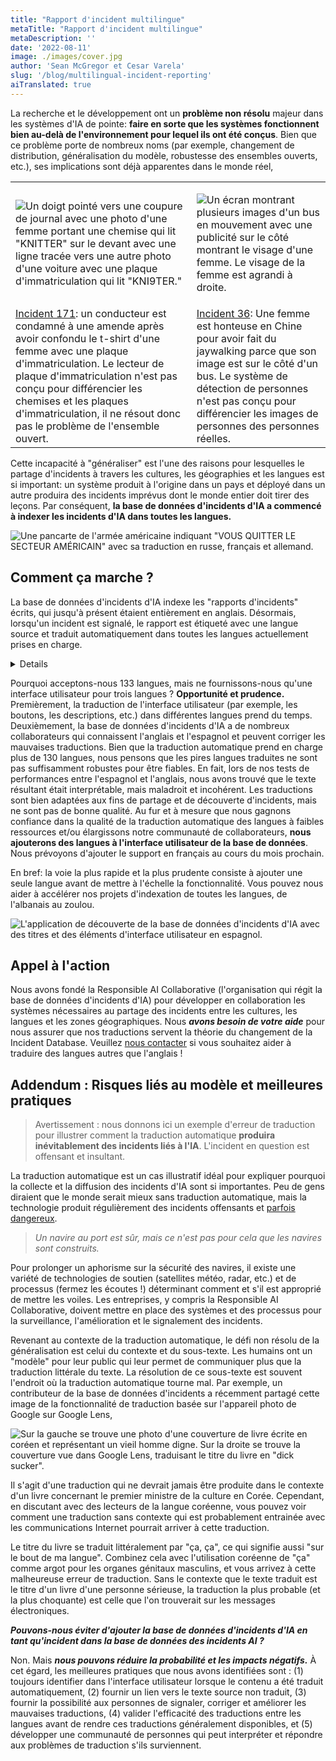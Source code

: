 ```yaml
---
title: "Rapport d'incident multilingue"
metaTitle: "Rapport d'incident multilingue"
metaDescription: ''
date: '2022-08-11'
image: ./images/cover.jpg
author: 'Sean McGregor et Cesar Varela'
slug: '/blog/multilingual-incident-reporting'
aiTranslated: true
---
```


La recherche et le développement ont un **problème non résolu** majeur dans les systèmes d'IA de pointe: **faire en sorte que les systèmes fonctionnent bien au-delà de l'environnement pour lequel ils ont été conçus**. Bien que ce problème porte de nombreux noms (par exemple, changement de distribution, généralisation du modèle, robustesse des ensembles ouverts, etc.), ses implications sont déjà apparentes dans le monde réel,

<table>
  <tr>
   <td>

![Un doigt pointé vers une coupure de journal avec une photo d'une femme portant une chemise qui lit "KNITTER" sur le devant avec une ligne tracée vers une autre photo d'une voiture avec une plaque d'immatriculation qui lit "KNI9TER."](./image/image5.png)

   </td>
   <td>

![Un écran montrant plusieurs images d'un bus en mouvement avec une publicité sur le côté montrant le visage d'une femme. Le visage de la femme est agrandi à droite.](./images/image2.png)

   </td>
  </tr>
  <tr>
   <td><a href="/cite/171">Incident 171</a>: un conducteur est condamné à une amende après avoir confondu le t-shirt d'une femme avec une plaque d'immatriculation. Le lecteur de plaque d'immatriculation n'est pas conçu pour différencier les chemises et les plaques d'immatriculation, il ne résout donc pas le problème de l'ensemble ouvert.
   </td>
   <td><a href="/cite/36">Incident 36</a>: Une femme est honteuse en Chine pour avoir fait du jaywalking parce que son image est sur le côté d'un bus. Le système de détection de personnes n'est pas conçu pour différencier les images de personnes des personnes réelles.
   </td>
  </tr>
</table>


Cette incapacité à "généraliser" est l'une des raisons pour lesquelles le partage d'incidents à travers les cultures, les géographies et les langues est si important: un système produit à l'origine dans un pays et déployé dans un autre produira des incidents imprévus dont le monde entier doit tirer des leçons. Par conséquent, **la base de données d'incidents d'IA a commencé à indexer les incidents d'IA dans toutes les langues.**

![Une pancarte de l'armée américaine indiquant "VOUS QUITTER LE SECTEUR AMÉRICAIN" avec sa traduction en russe, français et allemand.](images/image3.jpg)

## Comment ça marche ?

La base de données d'incidents d'IA indexe les "rapports d'incidents" écrits, qui jusqu'à présent étaient entièrement en anglais. Désormais, lorsqu'un incident est signalé, le rapport est étiqueté avec une langue source et traduit automatiquement dans toutes les langues actuellement prises en charge.
<Details summary="List of supported languages">

| [Langues dans lesquelles nous acceptons les rapports](https://en.wikipedia.org/wiki/Google_Translate#Supported_languages)                                     | Languages Presented to Users                                                          |
| ------------------------------------------------------------------------------------------------------------------------------------------ | --------------------------------------------------------------------------------------|
| [Afrikaans](https://en.wikipedia.org/wiki/Afrikaans)                                                                                     | [English](https://incidentdatabase.ai) and [Spanish](https://incidentdatabase.ai/es/) |
| [Albanian](https://en.wikipedia.org/wiki/Albanian_language)                                                                              |                                                                                       |
| [Amharic](https://en.wikipedia.org/wiki/Amharic)                                                                                         |                                                                                       |
| [Arabic](https://en.wikipedia.org/wiki/Arabic)                                                                                           |                                                                                       |
| [Armenian](https://en.wikipedia.org/wiki/Armenian_language)                                                                              |                                                                                       |
| [Assamese](https://en.wikipedia.org/wiki/Assamese_language)                                                                              |                                                                                       |
| [Aymara](https://en.wikipedia.org/wiki/Aymara_language)                                                                                  |                                                                                       |
| [Azerbaijani](https://en.wikipedia.org/wiki/Azerbaijani_language)                                                                        |                                                                                       |
| [Bambara](https://en.wikipedia.org/wiki/Bambara_language)                                                                                |                                                                                       |
| [Basque](https://en.wikipedia.org/wiki/Basque_language)                                                                                  |                                                                                       |
| [Belarusian](https://en.wikipedia.org/wiki/Belarusian_language)                                                                          |                                                                                       |
| [Bengali](https://en.wikipedia.org/wiki/Bengali_language)                                                                                |                                                                                       |
| [Bhojpuri](https://en.wikipedia.org/wiki/Bhojpuri_language)                                                                              |                                                                                       |
| [Bosnian](https://en.wikipedia.org/wiki/Bosnian_language)                                                                                |                                                                                       |
| [Bulgarian](https://en.wikipedia.org/wiki/Bulgarian_language)                                                                            |                                                                                       |
| [Burmese](https://en.wikipedia.org/wiki/Burmese_language) (Myanmar)                                                                      |                                                                                       |
| [Catalan](https://en.wikipedia.org/wiki/Catalan_language)                                                                                |                                                                                       |
| [Cebuano](https://en.wikipedia.org/wiki/Cebuano_language)                                                                                |                                                                                       | 
| [Chewa](https://en.wikipedia.org/wiki/Chewa_language) (Chichewa)                                                                         |                                                                                       |
| [Chinese](https://en.wikipedia.org/wiki/Chinese_language) ([Simplified](https://en.wikipedia.org/wiki/Simplified_Chinese_characters))    |                                                                                       |
| [Chinese](https://en.wikipedia.org/wiki/Chinese_language) ([Traditional](https://en.wikipedia.org/wiki/Traditional_Chinese_characters))  |                                                                                       |
| [Corsican](https://en.wikipedia.org/wiki/Corsican_language)                                                                              |                                                                                       |
| [Croatian](https://en.wikipedia.org/wiki/Croatian_language)                                                                              |                                                                                       |
| [Czech](https://en.wikipedia.org/wiki/Czech_language)                                                                                    |                                                                                       |
| [Danish](https://en.wikipedia.org/wiki/Danish_language)                                                                                  |                                                                                       |
| [Dogri](https://en.wikipedia.org/wiki/Dogri_language)                                                                                    |                                                                                       |
| [Dutch](https://en.wikipedia.org/wiki/Dutch_language)                                                                                    |                                                                                       |
| [English](https://en.wikipedia.org/wiki/English_language)                                                                                |                                                                                       |
| [Esperanto](https://en.wikipedia.org/wiki/Esperanto)                                                                                     |                                                                                       |
| [Estonian](https://en.wikipedia.org/wiki/Estonian_language)                                                                              |                                                                                       |
| [Ewe](https://en.wikipedia.org/wiki/Ewe_language)                                                                                        |                                                                                       |
| [Finnish](https://en.wikipedia.org/wiki/Finnish_language)                                                                                |                                                                                       |
| [French](https://en.wikipedia.org/wiki/French_language)                                                                                  |                                                                                       |
| [Galician](https://en.wikipedia.org/wiki/Galician_language)                                                                              |                                                                                       |
| [Georgian](https://en.wikipedia.org/wiki/Georgian_language)                                                                              |                                                                                       |
| [German](https://en.wikipedia.org/wiki/German_language)                                                                                  |                                                                                       |
| [Greek](https://en.wikipedia.org/wiki/Greek_language)                                                                                    |                                                                                       |
| [Guarani](https://en.wikipedia.org/wiki/Guarani_language)                                                                                |                                                                                       |
| [Gujarati](https://en.wikipedia.org/wiki/Gujarati_language)                                                                              |                                                                                       |
| [Haitian Creole](https://en.wikipedia.org/wiki/Haitian_Creole)                                                                           |                                                                                       |
| [Hausa](https://en.wikipedia.org/wiki/Hausa_language)                                                                                    |                                                                                       |
| [Hawaiian](https://en.wikipedia.org/wiki/Hawaiian_language)                                                                              |                                                                                       |
| [Hebrew](https://en.wikipedia.org/wiki/Hebrew_language)                                                                                  |                                                                                       |
| [Hindi](https://en.wikipedia.org/wiki/Hindi)                                                                                             |                                                                                       |
| [Hmong](https://en.wikipedia.org/wiki/Hmong_language)                                                                                    |                                                                                       |
| [Hungarian](https://en.wikipedia.org/wiki/Hungarian_language)                                                                            |                                                                                       |
| [Icelandic](https://en.wikipedia.org/wiki/Icelandic_language)                                                                            |                                                                                       |
| [Igbo](https://en.wikipedia.org/wiki/Igbo_language)                                                                                      |                                                                                       |
| [Ilocano](https://en.wikipedia.org/wiki/Ilocano_language)                                                                                |                                                                                       |
| [Indonesian](https://en.wikipedia.org/wiki/Indonesian_language)                                                                          |                                                                                       |
| [Irish](https://en.wikipedia.org/wiki/Irish_language)                                                                                    |                                                                                       |
| [Italian](https://en.wikipedia.org/wiki/Italian_language)                                                                                |                                                                                       |
| [Japanese](https://en.wikipedia.org/wiki/Japanese_language)                                                                              |                                                                                       |
| [Javanese](https://en.wikipedia.org/wiki/Javanese_language)                                                                              |                                                                                       |
| [Kannada](https://en.wikipedia.org/wiki/Kannada)                                                                                         |                                                                                       |
| [Kazakh](https://en.wikipedia.org/wiki/Kazakh_language)                                                                                  |                                                                                       |
| [Khmer](https://en.wikipedia.org/wiki/Khmer_language)                                                                                    |                                                                                       |
| [Kinyarwanda](https://en.wikipedia.org/wiki/Kinyarwanda)                                                                                 |                                                                                       |
| [Konkani](https://en.wikipedia.org/wiki/Konkani_language)                                                                                |                                                                                       |
| [Korean](https://en.wikipedia.org/wiki/Korean_language)                                                                                  |                                                                                       |
| [Krio](https://en.wikipedia.org/wiki/Krio_language)                                                                                      |                                                                                       |
| [Kurdish](https://en.wikipedia.org/wiki/Kurdish_languages) ([Kurmanji](https://en.wikipedia.org/wiki/Kurmanji))                          |                                                                                       |
| [Kurdish](https://en.wikipedia.org/wiki/Kurdish_languages) ([Sorani](https://en.wikipedia.org/wiki/Sorani))                              |                                                                                       |
| [Kyrgyz](https://en.wikipedia.org/wiki/Kyrgyz_language)                                                                                  |                                                                                       |
| [Lao](https://en.wikipedia.org/wiki/Lao_language)                                                                                        |                                                                                       |
| [Latin](https://en.wikipedia.org/wiki/Latin)                                                                                             |                                                                                       |
| [Latvian](https://en.wikipedia.org/wiki/Latvian_language)                                                                                |                                                                                       |
| [Lingala](https://en.wikipedia.org/wiki/Lingala)                                                                                         |                                                                                       |
| [Lithuanian](https://en.wikipedia.org/wiki/Lithuanian_language)                                                                          |                                                                                       |
| [Luganda](https://en.wikipedia.org/wiki/Luganda)                                                                                         |                                                                                       |
| [Luxembourgish](https://en.wikipedia.org/wiki/Luxembourgish)                                                                             |                                                                                       |
| [Macedonian](https://en.wikipedia.org/wiki/Macedonian_language)                                                                          |                                                                                       |
| [Maithili](https://en.wikipedia.org/wiki/Maithili_language)                                                                              |                                                                                       |
| [Malagasy](https://en.wikipedia.org/wiki/Malagasy_language)                                                                              |                                                                                       |
| [Malay](https://en.wikipedia.org/wiki/Malay_language)                                                                                    |                                                                                       |
| [Malayalam](https://en.wikipedia.org/wiki/Malayalam)                                                                                     |                                                                                       |
| [Maldivian](https://en.wikipedia.org/wiki/Maldivian_language) (Dhivehi)                                                                  |                                                                                       |
| [Maltese](https://en.wikipedia.org/wiki/Maltese_language)                                                                                |                                                                                       |
| [Māori](https://en.wikipedia.org/wiki/M%C4%81ori_language) (Maori)                                                                       |                                                                                       |
| [Marathi](https://en.wikipedia.org/wiki/Marathi_language)                                                                                |                                                                                       |
| [Meitei](https://en.wikipedia.org/wiki/Meitei_language) (Manipuri, Meiteilon)                                                            |                                                                                       |
| [Mizo](https://en.wikipedia.org/wiki/Mizo_language)                                                                                      |                                                                                       |
| [Mongolian](https://en.wikipedia.org/wiki/Mongolian_language)                                                                            |                                                                                       |
| [Nepali](https://en.wikipedia.org/wiki/Nepali_language)                                                                                  |                                                                                       |
| [Northern Sotho](https://en.wikipedia.org/wiki/Northern_Sotho_language) (Sepedi)                                                         |                                                                                       |
| [Norwegian](https://en.wikipedia.org/wiki/Norwegian_language)                                                                            |                                                                                       |
| [Odia](https://en.wikipedia.org/wiki/Odia_language) (Oriya)                                                                              |                                                                                       |
| [Oromo](https://en.wikipedia.org/wiki/Oromo_language)                                                                                    |                                                                                       |
| [Pashto](https://en.wikipedia.org/wiki/Pashto)                                                                                           |                                                                                       |
| [Persian](https://en.wikipedia.org/wiki/Persian_language)                                                                                |                                                                                       |
| [Polish](https://en.wikipedia.org/wiki/Polish_language)                                                                                  |                                                                                       |
| [Portuguese](https://en.wikipedia.org/wiki/Portuguese_language)                                                                          |                                                                                       |
| [Punjabi](https://en.wikipedia.org/wiki/Punjabi_language)                                                                                |                                                                                       |
| [Quechua](https://en.wikipedia.org/wiki/Southern_Quechua)                                                                                |                                                                                       |
| [Romanian](https://en.wikipedia.org/wiki/Romanian_language)                                                                              |                                                                                       |
| [Russian](https://en.wikipedia.org/wiki/Russian_language)                                                                                |                                                                                       |
| [Samoan](https://en.wikipedia.org/wiki/Samoan_language)                                                                                  |                                                                                       |
| [Sanskrit](https://en.wikipedia.org/wiki/Sanskrit)                                                                                       |                                                                                       |
| [Scottish Gaelic](https://en.wikipedia.org/wiki/Scottish_Gaelic) (Scots Gaelic)                                                          |                                                                                       |
| [Serbian](https://en.wikipedia.org/wiki/Serbian_language)                                                                                |                                                                                       |
| [Sesotho](https://en.wikipedia.org/wiki/Sotho_language)                                                                                  |                                                                                       |
| [Shona](https://en.wikipedia.org/wiki/Shona_language)                                                                                    |                                                                                       |
| [Sindhi](https://en.wikipedia.org/wiki/Sindhi_language)                                                                                  |                                                                                       |
| [Sinhala](https://en.wikipedia.org/wiki/Sinhala_language)                                                                                |                                                                                       |
| [Slovak](https://en.wikipedia.org/wiki/Slovak_language)                                                                                  |                                                                                       |
| [Slovenian](https://en.wikipedia.org/wiki/Slovene_language)                                                                              |                                                                                       |
| [Somali](https://en.wikipedia.org/wiki/Somali_language)                                                                                  |                                                                                       |
| [Spanish](https://en.wikipedia.org/wiki/Spanish_language)                                                                                |                                                                                       |
| [Sundanese](https://en.wikipedia.org/wiki/Sundanese_language)                                                                            |                                                                                       |
| [Swahili](https://en.wikipedia.org/wiki/Swahili_language)                                                                                |                                                                                       |
| [Swedish](https://en.wikipedia.org/wiki/Swedish_language)                                                                                |                                                                                       |
| [Tagalog](https://en.wikipedia.org/wiki/Tagalog_language) ([Filipino](https://en.wikipedia.org/wiki/Filipino_language))                  |                                                                                       |
| [Tajik](https://en.wikipedia.org/wiki/Tajik_language)                                                                                    |                                                                                       |
| [Tamil](https://en.wikipedia.org/wiki/Tamil_language)                                                                                    |                                                                                       |
| [Tatar](https://en.wikipedia.org/wiki/Tatar_language)                                                                                    |                                                                                       |
| [Telugu](https://en.wikipedia.org/wiki/Telugu_language)                                                                                  |                                                                                       |
| [Thai](https://en.wikipedia.org/wiki/Thai_language)                                                                                      |                                                                                       |
| [Tigrinya](https://en.wikipedia.org/wiki/Tigrinya_language)                                                                              |                                                                                       |
| [Tsonga](https://en.wikipedia.org/wiki/Tsonga_language)                                                                                  |                                                                                       |
| [Turkish](https://en.wikipedia.org/wiki/Turkish_language)                                                                                |                                                                                       |
| [Turkmen](https://en.wikipedia.org/wiki/Turkmen_language)                                                                                |                                                                                       |
| [Twi](https://en.wikipedia.org/wiki/Twi)                                                                                                 |                                                                                       |
| [Ukrainian](https://en.wikipedia.org/wiki/Ukrainian_language)                                                                            |                                                                                       |
| [Urdu](https://en.wikipedia.org/wiki/Urdu)                                                                                               |                                                                                       |
| [Uyghur](https://en.wikipedia.org/wiki/Uyghur_language)                                                                                  |                                                                                       |
| [Uzbek](https://en.wikipedia.org/wiki/Uzbek_language)                                                                                    |                                                                                       |
| [Vietnamese](https://en.wikipedia.org/wiki/Vietnamese_language)                                                                          |                                                                                       |
| [Welsh](https://en.wikipedia.org/wiki/Welsh_language)                                                                                    |                                                                                       |
| [West Frisian](https://en.wikipedia.org/wiki/West_Frisian_language) (Frisian)                                                            |                                                                                       |
| [Xhosa](https://en.wikipedia.org/wiki/Xhosa_language)                                                                                    |                                                                                       |
| [Yiddish](https://en.wikipedia.org/wiki/Yiddish)                                                                                         |                                                                                       |
| [Yoruba](https://en.wikipedia.org/wiki/Yoruba_language)                                                                                  |                                                                                       |
| [Zulu](https://en.wikipedia.org/wiki/Zulu_language)                                                                                      |                                                                                       |

</Details>

Pourquoi acceptons-nous 133 langues, mais ne fournissons-nous qu'une interface utilisateur pour trois langues ? **Opportunité et prudence.** Premièrement, la traduction de l'interface utilisateur (par exemple, les boutons, les descriptions, etc.) dans différentes langues prend du temps. Deuxièmement, la base de données d'incidents d'IA a de nombreux collaborateurs qui connaissent l'anglais et l'espagnol et peuvent corriger les mauvaises traductions. Bien que la traduction automatique prend en charge plus de 130 langues, nous pensons que les pires langues traduites ne sont pas suffisamment robustes pour être fiables. En fait, lors de nos tests de performances entre l'espagnol et l'anglais, nous avons trouvé que le texte résultant était interprétable, mais maladroit et incohérent. Les traductions sont bien adaptées aux fins de partage et de découverte d'incidents, mais ne sont pas de bonne qualité. Au fur et à mesure que nous gagnons confiance dans la qualité de la traduction automatique des langues à faibles ressources et/ou élargissons notre communauté de collaborateurs, **nous ajouterons des langues à l'interface utilisateur de la base de données**. Nous prévoyons d'ajouter le support en français au cours du mois prochain.

En bref: la voie la plus rapide et la plus prudente consiste à ajouter une seule langue avant de mettre à l'échelle la fonctionnalité. Vous pouvez nous aider à accélérer nos projets d'indexation de toutes les langues, de l'albanais au zoulou.

![L'application de découverte de la base de données d'incidents d'IA avec des titres et des éléments d'interface utilisateur en espagnol.](./images/image1.png)

## Appel à l'action

Nous avons fondé la Responsible AI Collaborative (l'organisation qui régit la base de données d'incidents d'IA) pour développer en collaboration les systèmes nécessaires au partage des incidents entre les cultures, les langues et les zones géographiques. Nous **_avons besoin de votre aide_** pour nous assurer que nos traductions servent la théorie du changement de la Incident Database. Veuillez [nous contacter](/contact) si vous souhaitez aider à traduire des langues autres que l'anglais !

## Addendum : Risques liés au modèle et meilleures pratiques

> Avertissement : nous donnons ici un exemple d'erreur de traduction pour illustrer comment la traduction automatique **produira inévitablement des incidents liés à l'IA**. L'incident en question est offensant et insultant.

La traduction automatique est un cas illustratif idéal pour expliquer pourquoi la collecte et la diffusion des incidents d'IA sont si importantes. Peu de gens diraient que le monde serait mieux sans traduction automatique, mais la technologie produit régulièrement des incidents offensants et [parfois dangereux](/cite/72).

> _Un navire au port est sûr, mais ce n'est pas pour cela que les navires sont construits._

Pour prolonger un aphorisme sur la sécurité des navires, il existe une variété de technologies de soutien (satellites météo, radar, etc.) et de processus (fermez les écoutes !) déterminant comment et s'il est approprié de mettre les voiles. Les entreprises, y compris la Responsible AI Collaborative, doivent mettre en place des systèmes et des processus pour la surveillance, l'amélioration et le signalement des incidents.

Revenant au contexte de la traduction automatique, le défi non résolu de la généralisation est celui du contexte et du sous-texte. Les humains ont un "modèle" pour leur public qui leur permet de communiquer plus que la traduction littérale du texte. La résolution de ce sous-texte est souvent l'endroit où la traduction automatique tourne mal. Par exemple, un contributeur de la base de données d'incidents a récemment partagé cette image de la fonctionnalité de traduction basée sur l'appareil photo de Google sur Google Lens,

<SensitiveImage contentWarning="Cliquer pour voir l'image choquante">

 ![Sur la gauche se trouve une photo d'une couverture de livre écrite en coréen et représentant un vieil homme digne. Sur la droite se trouve la couverture vue dans Google Lens, traduisant le titre du livre en "dick sucker".](images/image4.jpg)
 
</SensitiveImage>

Il s'agit d'une traduction qui ne devrait jamais être produite dans le contexte d'un livre concernant le premier ministre de la culture en Corée. Cependant, en discutant avec des lecteurs de la langue coréenne, vous pouvez voir comment une traduction sans contexte qui est probablement entrainée avec les communications Internet pourrait arriver à cette traduction.

Le titre du livre se traduit littéralement par "ça, ça", ce qui signifie aussi "sur le bout de ma langue". Combinez cela avec l'utilisation coréenne de "ça" comme argot pour les organes génitaux masculins, et vous arrivez à cette malheureuse erreur de traduction. Sans le contexte que le texte traduit est le titre d'un livre d'une personne sérieuse, la traduction la plus probable (et la plus choquante) est celle que l'on trouverait sur les messages électroniques.

**_Pouvons-nous éviter d'ajouter la base de données d'incidents d'IA en tant qu'incident dans la base de données des incidents AI ?_**

Non. Mais **_nous pouvons réduire la probabilité et les impacts négatifs._** À cet égard, les meilleures pratiques que nous avons identifiées sont : (1) toujours identifier dans l'interface utilisateur lorsque le contenu a été traduit automatiquement, (2) fournir un lien vers le texte source non traduit, (3) fournir la possibilité aux personnes de signaler, corriger et améliorer les mauvaises traductions, (4) valider l'efficacité des traductions entre les langues avant de rendre ces traductions généralement disponibles, et (5) développer une communauté de personnes qui peut interpréter et répondre aux problèmes de traduction s'ils surviennent.